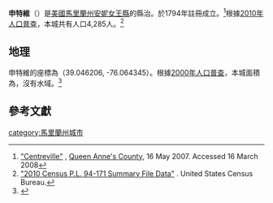 {{Infobox settlement
|official_name            = 申特維<br>Centreville, Maryland
|settlement_type          = [[鎮|鎮]]
|nickname                 = 
|motto                    = 

<!-- Images -->
|image_skyline            = CentrevilleCourthouse MD.jpg
|imagesize                = 250px
|image_caption            = 安妮女王縣法院
|image_flag               = 
|image_seal               = 

<!-- Maps -->
|image_map = Queen_Anne's_County_Maryland_Incorporated_and_Unincorporated_areas_Centreville_Highlighted.svg
|mapsize                  = 250px
|map_caption              = 申特維在馬里蘭州中的位置
|image_map1               = 
|mapsize1                 = 
|map_caption1             = 

<!-- Location -->
|coordinates_region       = US-MD
|subdivision_type         = [[世界地理索引|國家]]
|subdivision_name         = [[美國|美國]]
|subdivision_type1        = [[美國州份|州]]
|subdivision_name1        = [[馬里蘭州|馬里蘭州]]
|subdivision_type2        = [[縣_(美國)|縣]]
|subdivision_name2        = [[安妮女王縣|安妮女王縣]]
|government_footnotes     = 
|government_type          = 
|leader_title             = 
|leader_name              = 
|leader_title1            = 
|leader_name1             = 
|established_title        = 
|established_date         = 

<!-- Area -->
|unit_pref                = Imperial
|area_footnotes           = <ref name ="Gazetteer files"/>
|area_magnitude           = 
|area_total_km2           = 6.35
|area_land_km2            = 6.35
|area_water_km2           = 0
|area_total_sq_mi         = 2.45
|area_land_sq_mi          = 2.45
|area_water_sq_mi         = 0

<!-- Population -->
|population_as_of         = [[2010年美國人口普查|2010年]]
|population_est           = 4451
|pop_est_as_of            = 2012<ref name="2012 Pop Estimate">{{cite web|title=Population Estimates|url=http://www.census.gov/popest/data/cities/totals/2012/SUB-EST2012.html|publisher=[[United_States_Census_Bureau|United States Census Bureau]]|accessdate=2013-06-26|archive-url=https://www.webcitation.org/6HQu4Spqa?url=http://www.census.gov/popest/data/cities/totals/2012/SUB-EST2012.html|archive-date=2013-06-17|dead-url=yes}}</ref>
|population_footnotes     = <ref name ="FactFinder">{{cite web|title=American FactFinder|url=http://factfinder2.census.gov/faces/nav/jsf/pages/index.xhtml|publisher=[[United_States_Census_Bureau|United States Census Bureau]]|accessdate=2013-01-25|archive-date=2012-02-17|archive-url=https://www.webcitation.org/65WtHj6J5?url=http://factfinder2.census.gov/faces/nav/jsf/pages/index.xhtml|dead-url=no}}</ref>
|population_total         = 4285
|population_density_km2   = 675.3
|population_density_sq_mi = 1749.0

<!-- General information -->
|timezone                 = [[北美東部時區|北美東部時區]]
|utc_offset               = -5
|timezone_DST             = 北美東部時區
|utc_offset_DST           = -4
|elevation_footnotes      = 
|elevation_m              = 15
|elevation_ft             = 49
|coordinates_display      = inline,title
|coordinates_type         = region:US_type:city
|latd = 39 |latm = 2 |lats = 46 |latNS = N
|longd = 76 |longm = 3 |longs = 52 |longEW = W

<!-- Area/postal codes & others -->
|postal_code_type         = [[美國郵政編碼|ZIP代碼]]
|postal_code              = 21617
|area_code                = 410
|blank_name               = [[聯邦信息處理標準|FIPS代碼]]
|blank_info               = 24-14950
|blank1_name              = [[地名信息系統|GNIS代碼]]
|blank1_info              = 0597212
|website                  = 
|footnotes                = 
}}
'''申特維'''（{{lang en|'''Centreville'''}}）是[[美國|美國]][[馬里蘭州|馬里蘭州]][[安妮女王縣|安妮女王縣]]的縣治。{{GR|6}}於1794年註冊成立。<ref>[http://www.msa.md.gov/msa/mdmanual/37mun/centre/html/c.html "Centreville"] {{Wayback|url=http://www.msa.md.gov/msa/mdmanual/37mun/centre/html/c.html |date=20121113130146 }}, [[Queen_Anne's_County,_Maryland|Queen Anne's County]], 16 May 2007. Accessed 16 March 2008</ref>根據[[美國2010年人口普查|2010年人口普查]]，本城共有人口4,285人。<ref>[http://www2.census.gov/census_2010/01-Redistricting_File--PL_94-171/California/ "2010 Census P.L. 94-171 Summary File Data"] {{Wayback|url=http://www2.census.gov/census_2010/01-Redistricting_File--PL_94-171/California/ |date=20130807061126 }}. United States Census Bureau.</ref>

==地理==
申特維的座標為{{coord|39|2|46|N|76|3|52|W|type:city}}（39.046206, -76.064345）。{{GR|1}}根據[[美國2000年人口普查|2000年人口普查]]，本城面積為{{convert|2.45|sqmi|sqkm|2}}，沒有水域。<ref name ="Gazetteer files">{{cite web|title=US Gazetteer files 2010|url=http://www.census.gov/geo/www/gazetteer/files/Gaz_places_national.txt|publisher=[[United_States_Census_Bureau|United States Census Bureau]]|accessdate=2013-01-25|archive-date=2012-07-14|archive-url=https://www.webcitation.org/699nOulzi?url=http://www.census.gov/geo/www/gazetteer/files/Gaz_places_national.txt|dead-url=no}}</ref>

==參考文獻==
{{reflist|2}}

[[category:馬里蘭州城市|category:馬里蘭州城市]]